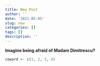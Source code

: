 ```yaml
---
title: New Post
author: ''
date: '2021-05-05'
slug: new
categories: []
tags: []
description: ''
---
```


**Imagine being afraid of Madam Dimitrescu?**

```r

coward <- c(1, 2, 3, 4)

```